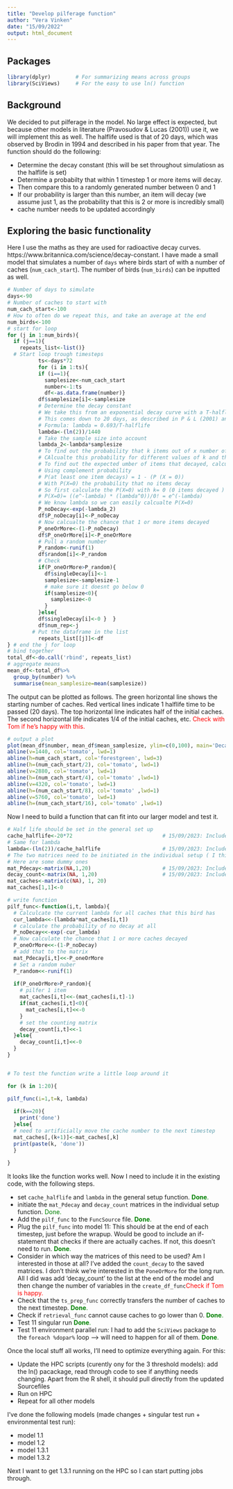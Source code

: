 ```yaml
---
title: "Develop pilferage function"
author: "Vera Vinken"
date: "15/09/2022"
output: html_document
---
```

  
## Packages 

```r
library(dplyr)        # For summarizing means across groups
library(SciViews)     # For the easy to use ln() function 
```

## Background
We decided to put pilferage in the model. No large effect is expected, but because other models in literature (Pravosudov & Lucas (2001)) use it, we will implement this as well. The halflife used is that of 20 days, which was observed by Brodin in 1994 and described in his paper from that year. The function should do the following: 

* Determine the decay constant (this will be set throughout simulatiosn as the halflife is set)
* Determine a probabilty that within 1 timestep 1 or more items will decay. 
* Then compare this to a randomly generated number between 0 and 1 
* If our probability is larger than this number, an item will decay (we assume just 1, as the probability that this is 2 or more is incredibly small)
* cache number needs to be updated accordingly 

## Exploring the basic functionality 
Here I use the maths as they are used for radioactive decay curves. https://www.britannica.com/science/decay-constant. 
I have made a small model that simulates a number of `days` where birds start of with a number of caches (`num_cach_start`). 
The number of birds (`num_birds`) can be inputted as well. 

```r
# Number of days to simulate 
days<-90
# Number of caches to start with 
num_cach_start<-100
# How to often do we repeat this, and take an average at the end 
num_birds<-100 
# start for loop   
for (j in 1:num_birds){
  if (j==1){
    repeats_list<-list()}
  # Start loop trough timesteps 
          ts<-days*72
          for (i in 1:ts){
          if (i==1){
            samplesize<-num_cach_start
            number<-1:ts
            df<-as.data.frame(number)}
          df$samplesize[i]<-samplesize
          # Determine the decay constant
          # We take this from an exponential decay curve with a T-halflife of 1440 timesteps
          # This comes down to 20 days, as described in P & L (2001) and Brodin 1994
          # Formula: lambda = 0.693/T-halflife 
          lambda<-(ln(2))/1440
          # Take the sample size into account 
          lambda_2<-lambda*samplesize
          # To find out the probability that k items out of x number of caches have decayed after 1 timestep
          # CAlcualte this probability for different values of k and then sum them up to find the total probability of any number of items decaying 
          # To find out the expected umber of items that decayed, calculated teh mean (lambda) of a poisson distribution 
          # Using complement probability 
          # P(at least one item decays) = 1 - (P (X = 0))
          # With P(X=0) the probability that no items decay 
          # So first calculate the P(X=0) with k= 0 (0 items decayed )
          # P(X=0)= ((e^-lambda) * (lambda^0))/0! = e^(-lambda)
          # We know lambda so we can easily calcualte P(X=0)
          P_noDecay<-exp(-lambda_2)
          df$P_noDecay[i]<-P_noDecay
          # Now calcualte the chance that 1 or more items decayed 
          P_oneOrMore<-(1-P_noDecay)
          df$P_oneOrMore[i]<-P_oneOrMore
          # Pull a random number
          P_random<-runif(1)
          df$random[i]<-P_random
          # Check 
          if(P_oneOrMore>P_random){
            df$singleDecay[i]<-1
            samplesize<-samplesize-1
            # make sure it doesnt go below 0 
            if(samplesize<0){
              samplesize<-0
            }
          }else{
          df$singleDecay[i]<-0 }  }
          df$num_rep<-j
        # Put the dataframe in the list 
          repeats_list[[j]]<-df
} # end the j for loop
# bind together
total_df<-do.call('rbind', repeats_list)
# aggregate means 
mean_df<-total_df%>%
  group_by(number) %>%
  summarise(mean_samplesize=mean(samplesize))
```

The output can be plotted as follows. The green horizontal line shows the starting number of caches. 
Red vertical lines indicate 1 halflife time to be passed (20 days). The top horizontal line indicates half of the initial caches. 
The second horizontal life indicates 1/4 of the initial caches, etc.  <span style="color:red">Check with Tom if he's happy with this.</span> 

```r
# output a plot 
plot(mean_df$number, mean_df$mean_samplesize, ylim=c(0,100), main='Decay of cache number', xlab='Timestep', ylab='Number of caches')
abline(v=1440, col='tomato', lwd=1)
abline(h=num_cach_start, col='forestgreen', lwd=3)
abline(h=(num_cach_start/2), col='tomato', lwd=1)
abline(v=2880, col='tomato', lwd=1)
abline(h=(num_cach_start/4), col='tomato' ,lwd=1)
abline(v=4320, col='tomato', lwd=1)
abline(h=(num_cach_start/8), col='tomato' ,lwd=1)
abline(v=5760, col='tomato', lwd=1)
abline(h=(num_cach_start/16), col='tomato' ,lwd=1)

```

Now I need to build a function that can fit into our larger model and test it. 

```r
# Half life should be set in the general set up 
cache_halflife<-20*72                             # 15/09/2023: Included in gen setup function 
# Same for lambda 
lambda<-(ln(2))/cache_halflife                    # 15/09/2023: Included in gen setup function 
# The two matrices need to be initiated in the individual setup ( I think, just check where the predation matrices are)
# Here are some dummy ones 
mat_Pdecay<-matrix(NA,1,20)                       # 15/09/2023: Included in indiv-setup function 
decay_count<-matrix(NA, 1,20)                     # 15/09/2023: Included in indiv-setup function 
mat_caches<-matrix(c(NA), 1, 20)
mat_caches[1,1]<-0

# write function 
pilf_func<-function(i,t, lambda){
  # Calculcate the current lambda for all caches that this bird has 
  cur_lambda<<-(lambda*mat_caches[i,t])
  # calculate the probability of no decay at all
  P_noDecay<<-exp(-cur_lambda)
  # Now calculate the chance that 1 or more caches decayed 
  P_oneOrMore<<-(1-P_noDecay)
  # add that to the matrix 
  mat_Pdecay[i,t]<<-P_oneOrMore
  # Set a random nuber
  P_random<<-runif(1)
  
  if(P_oneOrMore>P_random){
    # pilfer 1 item 
    mat_caches[i,t]<<-(mat_caches[i,t]-1)
    if(mat_caches[i,t]<0){
      mat_caches[i,t]<<-0
    }
    # set the counting matrix 
    decay_count[i,t]<<-1
  }else{
    decay_count[i,t]<<-0
  }
}


# To test the function write a little loop around it 

for (k in 1:20){

pilf_func(i=1,t=k, lambda)
  
  if(k==20){
    print('done')
  }else{
  # need to artificially move the cache number to the next timestep
  mat_caches[,(k+1)]<-mat_caches[,k]
  print(paste(k, 'done'))
  }
  
}

```

It looks like the function works well. Now I need to include it in the existing code, with the following steps. 

* set `cache_halflife` and `lambda` in the general setup function. <span style="color:green">**Done**.</span> 
* initiate the `mat_Pdecay` and `decay_count` matrices in the individual setup function. <span style="color:green">Done.</span> 
* Add the `pilf_func` to the `FuncSource` file. <span style="color:green">**Done**.</span>
* Plug the `pilf_func` into model 11: This should be at the end of each timestep, just before the wrapup. Would be good to include an if-statement that checks if there are actually caches. If not, this doesn't need to run. <span style="color:green">**Done**.</span> 
* Consider in which way the matrices of this need to be used? Am I interested in those at all? I've added the `count_decay` to the saved matrices. I don't think we're interested in the `PoneOrMore` for the long run. All I did was add 'decay_count' to the list at the end of the model and then change the number of variables in the `create_df_func`<span style="color:red">Check if Tom is happy.</span>
* Check that the `ts_prep_func` correctly transfers the number of caches to the next timestep. <span style="color:green">**Done**.</span> 
* Check if `retrieval_func` cannot cause caches to go lower than 0. <span style="color:green">**Done**.</span> 
* Test 11 singular run <span style="color:green">**Done**.</span> 
* Test 11 environment parallel run: I had to add the `SciViews` package to the `foreach %dopar%` loop --> will need to happen for all of them. <span style="color:green">**Done**.</span> 

Once the local stuff all works, I'll need to optimize everything again. For this: 

* Update the HPC scripts (curently ony for the 3 threshold models): add the ln() pacackage, read through code to see if anything needs changing. Apart from the R shell, it should pull directly from the updated Sourcefiles 
* Run on HPC 
* Repeat for all other models 

I've done the following models (made changes + singular test run + environmental test run): 

* model 1.1 
* model 1.2 
* model 1.3.1 
* model 1.3.2 

Next I want to get 1.3.1 running on the HPC so I can start putting jobs through. 


